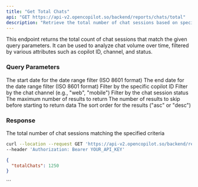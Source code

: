 ```yaml
---
title: "Get Total Chats"
api: "GET https://api-v2.opencopilot.so/backend/reports/chats/total"
description: "Retrieve the total number of chat sessions based on specified criteria"
---
```


This endpoint returns the total count of chat sessions that match the given query parameters. It can be used to analyze chat volume over time, filtered by various attributes such as copilot ID, channel, and status.

### Query Parameters

<ParamField query="startDate" type="string" format="date-time">
  The start date for the date range filter (ISO 8601 format)
</ParamField>

<ParamField query="endDate" type="string" format="date-time">
  The end date for the date range filter (ISO 8601 format)
</ParamField>

<ParamField query="copilot_id" type="string">
  Filter by the specific copilot ID
</ParamField>

<ParamField query="channel" type="string">
  Filter by the chat channel (e.g., "web", "mobile")
</ParamField>

<ParamField query="status" type="string">
  Filter by the chat session status
</ParamField>

<ParamField query="limit" type="number">
  The maximum number of results to return
</ParamField>

<ParamField query="offset" type="number">
  The number of results to skip before starting to return data
</ParamField>

<ParamField query="sortOrder" type="string">
  The sort order for the results ("asc" or "desc")
</ParamField>

### Response

<ResponseField name="totalChats" type="number">
  The total number of chat sessions matching the specified criteria
</ResponseField>

<RequestExample>

```bash Example Request
curl --location --request GET 'https://api-v2.opencopilot.so/backend/reports/chats/total?startDate=2023-01-01T00:00:00Z&endDate=2023-12-31T23:59:59Z&copilot_id=abc123' \
--header 'Authorization: Bearer YOUR_API_KEY'
```

</RequestExample>

<ResponseExample>

```json Response
{
  "totalChats": 1250
}
```

</ResponseExample>
```